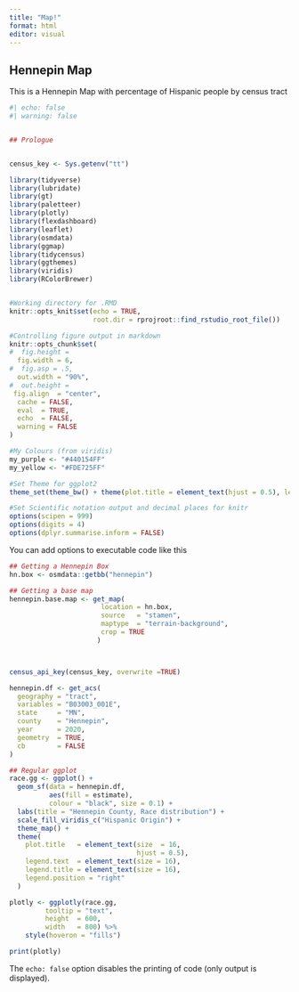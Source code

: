 ```yaml
---
title: "Map!"
format: html
editor: visual
---
```


## Hennepin Map

This is a Hennepin Map with percentage of Hispanic people by census tract

```r
#| echo: false
#| warning: false


## Prologue


census_key <- Sys.getenv("tt")

library(tidyverse)
library(lubridate)
library(gt)
library(paletteer)
library(plotly)
library(flexdashboard)
library(leaflet)
library(osmdata)
library(ggmap)
library(tidycensus)
library(ggthemes)
library(viridis)
library(RColorBrewer)


#Working directory for .RMD
knitr::opts_knit$set(echo = TRUE,
                     root.dir = rprojroot::find_rstudio_root_file())

#Controlling figure output in markdown
knitr::opts_chunk$set(
#  fig.height =   
  fig.width = 6,
#  fig.asp = .5,
  out.width = "90%",
#  out.height = 
 fig.align  = "center",
  cache = FALSE,
  eval  = TRUE,
  echo  = FALSE,
  warning = FALSE
)

#My Colours (from viridis)
my_purple <- "#440154FF"
my_yellow <- "#FDE725FF"

#Set Theme for ggplot2
theme_set(theme_bw() + theme(plot.title = element_text(hjust = 0.5), legend.position = "bottom"))

#Set Scientific notation output and decimal places for knitr
options(scipen = 999)
options(digits = 4)
options(dplyr.summarise.inform = FALSE)
```

You can add options to executable code like this

```r


## Getting a Hennepin Box
hn.box <- osmdata::getbb("hennepin")

## Getting a base map
hennepin.base.map <- get_map(
                       location = hn.box,
                       source   = "stamen",
                       maptype  = "terrain-background",
                       crop = TRUE
                      )



census_api_key(census_key, overwrite =TRUE)

hennepin.df <- get_acs(
  geography = "tract",
  variables = "B03003_001E", 
  state     = "MN",
  county    = "Hennepin",
  year      = 2020,
  geometry  = TRUE,
  cb        = FALSE
)

## Regular ggplot
race.gg <- ggplot() +
  geom_sf(data = hennepin.df, 
          aes(fill = estimate),
          colour = "black", size = 0.1) + 
  labs(title = "Hennepin County, Race distribution") + 
  scale_fill_viridis_c("Hispanic Origin") +
  theme_map() +
  theme(
    plot.title   = element_text(size  = 16,
                                hjust = 0.5),
    legend.text  = element_text(size = 16),
    legend.title = element_text(size = 16),
    legend.position = "right"
  )

plotly <- ggplotly(race.gg,
         tooltip = "text",
         height  = 600,
         width   = 800) %>%
    style(hoveron = "fills")

print(plotly)
```

The `echo: false` option disables the printing of code (only output is displayed).

